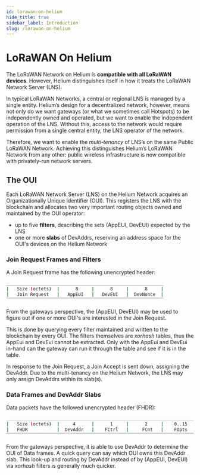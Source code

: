 ```yaml
---
id: lorawan-on-helium
hide_title: true
sidebar_label: Introduction
slug: /lorawan-on-helium
---
```


# LoRaWAN On Helium

The LoRaWAN Network on Helium is **compatible with all LoRaWAN devices**.
However, Helium distinguishes itself in how it treats the LoRaWAN Network Server
(LNS).

In typical LoRaWAN Networks, a central or regional LNS is managed by a single
entity. Helium’s design for a decentralized network, however, means not only do
we want gateways (or what we sometimes call Hotspots) to be independently owned
and operated, but we want to enable the independent operation of the LNS.
Without this, access to the network would require permission from a single
central entity, the LNS operator of the network.

Therefore, we want to enable the _multi-tenancy_ of LNS’s on the same Public
LoRaWAN Network. Achieving this distinguishes Helium’s LoRaWAN Network from any
other: public wireless infrastructure is now compatible with privately-run
network servers.

## The OUI

Each LoRaWAN Network Server (LNS) on the Helium Network acquires an
Organizationally Unique Identifier (OUI). This registers the LNS with the
blockchain and allocates two very important routing objects owned and maintained
by the OUI operator:

- up to five **filters**, describing the sets (AppEUI, DevEUI) expected by the
  LNS
- one or more **slabs** of DevAddrs, reserving an address space for the OUI's
  devices on the Helium Network

### Join Request Frames and Filters

A Join Request frame has the following unencrypted header:

```bash
___________________________________________________________
|   Size (octets)  |      8     |      8     |      8     |
|   Join Request   |   AppEUI   |   DevEUI   |  DevNonce  |
‾‾‾‾‾‾‾‾‾‾‾‾‾‾‾‾‾‾‾‾‾‾‾‾‾‾‾‾‾‾‾‾‾‾‾‾‾‾‾‾‾‾‾‾‾‾‾‾‾‾‾‾‾‾‾‾‾‾‾
```

From the gateways perspective, the (AppEUI, DevEUI) may be used to figure out if
one or more OUI's are interested in the Join Request.

This is done by querying every filter maintained and written to the blockchain
by every OUI. The filters themselves are _xorhash_ tables, thus the AppEui and
DevEui cannot be extracted. Only with the AppEui and DevEui in-hand can the
gateway can run it through the table and see if it is in the table.

In response to the Join Request, a Join Accept is sent down, assigning the
DevAddr. Due to the multi-tenancy on the Helium Network, the LNS may only assign
DevAddrs within its slab(s).

### Data Frames and DevAddr Slabs

Data packets have the followed unencrypted header (FHDR):

```bash
________________________________________________________________________
|   Size (octets)  |     4      |      1     |      2     |    0..15   |
|   FHDR           |  DevAddr   |    FCtrl   |     FCnt   |    FOpts   |
‾‾‾‾‾‾‾‾‾‾‾‾‾‾‾‾‾‾‾‾‾‾‾‾‾‾‾‾‾‾‾‾‾‾‾‾‾‾‾‾‾‾‾‾‾‾‾‾‾‾‾‾‾‾‾‾‾‾‾‾‾‾‾‾‾‾‾‾‾‾‾‾
```

From the gateways perspective, it is able to use DevAddr to determine the OUI of
Data frames. A quick query can say which OUI owns this DevAddr slab. This
look-up and routing by DevAddr instead of by \(AppEUI, DevEUI\) via _xorhash_
filters is generally much quicker.
